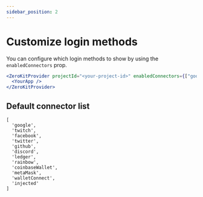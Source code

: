 ```yaml
---
sidebar_position: 2
---
```


# Customize login methods

You can configure which login methods to show by using the `enabledConnectors` prop.
```jsx
<ZeroKitProvider projectId="<your-project-id>" enabledConnectors={["google", "metaMask"]}>
  <YourApp />
</ZeroKitProvider>
```

<ConfigureEnabledConnectors />

## Default connector list
```
[
  'google', 
  'twitch', 
  'facebook',
  'twitter',
  'github',
  'discord',
  'ledger',
  'rainbow', 
  'coinbaseWallet', 
  'metaMask', 
  'walletConnect', 
  'injected'
]
```